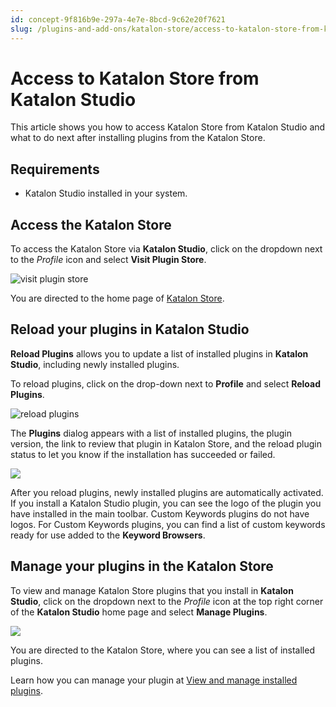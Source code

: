 ```yaml
---
id: concept-9f816b9e-297a-4e7e-8bcd-9c62e20f7621
slug: /plugins-and-add-ons/katalon-store/access-to-katalon-store-from-katalon-studio
---
```


# Access to Katalon Store from Katalon Studio

This article shows you how to access Katalon Store from Katalon Studio and what to do next after installing plugins from the Katalon Store.

## Requirements

-   Katalon Studio installed in your system.


## Access the Katalon Store

To access the Katalon Store via **Katalon Studio**, click on the dropdown next to the *Profile* icon and select **Visit Plugin Store**.

<img src="/doc_images/Documents/Plugins_And_Add-ons/Katalon_Store/Access_To_Katalon_Store_In_Katalon_Studio/image/ks-visit-plugin-store.png" width={300} alt="visit plugin store" />

You are directed to the home page of [Katalon Store](https://store.katalon.com/).

## Reload your plugins in Katalon Studio

**Reload Plugins** allows you to update a list of installed plugins in **Katalon Studio**, including newly installed plugins.

To reload plugins, click on the drop-down next to **Profile** and select **Reload Plugins**.

<img src="/doc_images/Documents/Plugins_And_Add-ons/Katalon_Store/Access_To_Katalon_Store_In_Katalon_Studio/image/ks-reload-plugins.png" width={300} alt="reload plugins" />

The **Plugins** dialog appears with a list of installed plugins, the plugin version, the link to review that plugin in Katalon Store, and the reload plugin status to let you know if the installation has succeeded or failed.

<img src="https://github.com/katalon-studio/docs-images/raw/master/katalon-store/docs/user/access-store-in-KS/reload-plugin-result.png" width={700} />

After you reload plugins, newly installed plugins are automatically activated. If you install a Katalon Studio plugin, you can see the logo of the plugin you have installed in the main toolbar. Custom Keywords plugins do not have logos. For Custom Keywords plugins​, you can find a list of custom keywords ready for use added to the **Keyword Browsers**​.

## Manage your plugins in the Katalon Store

To view and manage Katalon Store plugins that you install in **Katalon Studio**, click on the dropdown next to the *Profile* icon at the top right corner of the **Katalon Studio** home page and select **Manage Plugins**.

<img src="/doc_images/Documents/Plugins_And_Add-ons/Katalon_Store/Access_To_Katalon_Store_In_Katalon_Studio/image/ks-manage-plugins.png" width={300} />

You are directed to the Katalon Store, where you can see a list of installed plugins.

Learn how you can manage your plugin at [View and manage installed plugins](/plugins-and-add-ons/katalon-store/getting-started-with-katalon-store#).